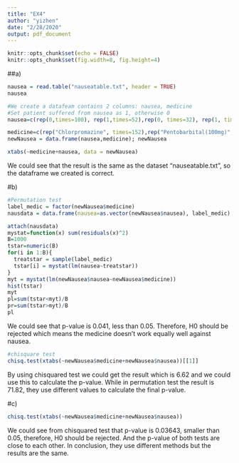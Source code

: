 ```yaml
---
title: "EX4"
author: "yizhen"
date: "2/28/2020"
output: pdf_document
---
```

```r
knitr::opts_chunk$set(echo = FALSE)
knitr::opts_chunk$set(fig.width=8, fig.height=4) 
```

##a)
```r
nausea = read.table("nauseatable.txt", header = TRUE)
nausea
```

```r
#We create a datafeam contains 2 columns: nausea, medicine
#Set patient suffered from nausea as 1, otherwise 0
nausea=c(rep(0,times=100), rep(1,times=52),rep(0, times=32), rep(1, times=35),rep(0, times=48), rep(1, times=37))

medicine=c(rep("Chlorpromazine", times=152),rep("Pentobarbital(100mg)", times=67),rep("Pentobarbital(150mg)", times=85))
newNausea = data.frame(nausea,medicine); newNausea
```

```r
xtabs(~medicine+nausea, data = newNausea) 
```
We could see that the result is the same as the dataset "nauseatable.txt", so the dataframe we created is correct. 

#b)
```r
#Permutation test
label_medic = factor(newNausea$medicine)
nausdata = data.frame(nausea=as.vector(newNausea$nausea), label_medic)

attach(nausdata)
mystat=function(x) sum(residuals(x)^2)
B=1000
tstar=numeric(B)
for(i in 1:B){
  treatstar = sample(label_medic)
  tstar[i] = mystat(lm(nausea~treatstar))
}
myt = mystat(lm(newNausea$nausea~newNausea$medicine))
hist(tstar)
myt
pl=sum(tstar<myt)/B
pr=sum(tstar>myt)/B
pl
```
We could see that p-value is 0.041, less than 0.05. Therefore, H0 should be rejected which means the medicine doesn't work equally well against nausea. 

```r
#chisquare test
chisq.test(xtabs(~newNausea$medicine+newNausea$nausea))[[1]]
```
By using chisquared test we could get the result which is 6.62 and we could use this to calculate the p-value. While in permutation test the result is 71.82, they use different values to calculate the final p-value.

#c)
```r
chisq.test(xtabs(~newNausea$medicine+newNausea$nausea))
```
We could see from chisquared test that p-value is 0.03643, smaller than 0.05, therefore, H0 should be rejected. And the p-value of both tests are close to each other. In conclusion, they use different methods but the results are the same. 
